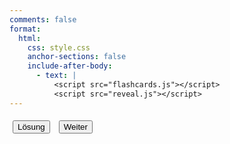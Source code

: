 ```yaml
---
comments: false
format: 
  html:
    css: style.css
    anchor-sections: false
    include-after-body: 
      - text: |
          <script src="flashcards.js"></script>
          <script src="reveal.js"></script>
---
```


<body onload = "getRandomCard()">
<div class = "question"></div>
<div class = "flashcard-button">
<button style = "margin:5px" class = "check">Lösung</button>
<button style = "margin:5px" class = "next">Weiter</button>
</div>
<div class = "answer"></div>
</body>

